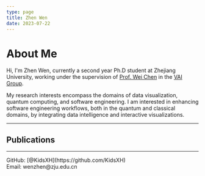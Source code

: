 ```yaml
---
type: page
title: Zhen Wen
date: 2023-07-22
---
```


# About Me

Hi, I'm Zhen Wen, currently a second year Ph.D student at Zhejiang University, working under the supervision of [Prof. Wei Chen](http://www.cad.zju.edu.cn/home/chenwei/) in the [VAI Group](https://zjuvag.org).

My research interests encompass the domains of data visualization, quantum computing, and software engineering. 
I am interested in enhancing software engineering workflows, both in the quantum and classical domains, by integrating data intelligence and interactive visualizations.

---

## Publications


<PublicationList posts={props.allPosts} />


---

<div>
  GitHub: [@KidsXH](https://github.com/KidsXH)
  <br />
  Email: wenzhen@zju.edu.cn
</div>